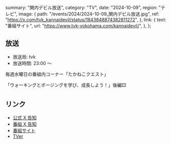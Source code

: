   summary: "関内デビル放送",
  category: "TV",
  date: "2024-10-09",
  region: "テレビ",
  image: {
    path: "/events/2024/2024-10-09_関内デビル放送.jpg",
    ref: "https://x.com/tvk_kannaidevil/status/1843848874382811272",
  },
  link: {
    text: "番組サイト",
    url: "https://www.tvk-yokohama.com/kannaidevil/",
  },
};

## 放送

- 放送局: tvk
- 放送時間: 23:00 ～

毎週水曜日の番組内コーナー「たかねこクエスト」

「ウォーキングとポージングを学び、成長しよう！」後編🎞️

## リンク

- [公式 X 告知](https://x.com/takanenofficial/status/1843984758990327975)
- [番組 X 告知](https://x.com/tvk_kannaidevil/status/1843848874382811272)
- [番組サイト](https://www.tvk-yokohama.com/kannaidevil/)
- [TVer](https://tver.jp/series/srehapgls0)
